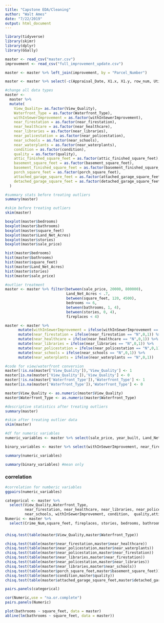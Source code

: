 ---
title: "Capstone EDA/Cleaning"
author: "Walt Ames"
date: "7/22/2019"
output: html_document
---

```{r}
library(tidyverse)
library(skimr)
library(dplyr)
library(GGally)
```

```{r}
master <- read_csv("master.csv")
improvement <- read_csv("full_improvement_update.csv")
```

```{r}
master <- master %>% left_join(improvement, by = "Parcel_Number")

master <- master %>% select(-c(Appraisal_Date, X1.x, X1.y, row_num, Utility_Sewer, Utility_Water, Utility_Electric))
```

```{r}
#change all data types 
master <- 
  master %>%
  mutate(
    View_Quality= as.factor(View_Quality),
    Waterfront_Type = as.factor(Waterfront_Type),
    withInSewerImprovement = as.factor(withInSewerImprovement),
    near_firestation = as.factor(near_firestation),
    near_healthcare = as.factor(near_healthcare),
    near_libraries = as.factor(near_libraries),
    near_policestation = as.factor(near_policestation),
    near_schools = as.factor(near_schools),
    near_waterplants = as.factor(near_waterplants),
    condition = as.factor(condition),
    quality = as.factor(quality),
    attic_finished_square_feet = as.factor(attic_finished_square_feet),
    basement_square_feet = as.factor(basement_square_feet),
    basement_finished_square_feet = as.factor(basement_finished_square_feet),
    porch_square_feet = as.factor(porch_square_feet),
    attached_garage_square_feet = as.factor(attached_garage_square_feet),
    detached_garage_square_feet = as.factor(detached_garage_square_feet)
  )
```

```{r}
#summary stats before treating outliers
summary(master)
```

```{r}
#skim before treating outliers
skim(master)
```

```{r}
boxplot(master$bedrooms)
boxplot(master$bathrooms)
boxplot(master$square_feet)
boxplot(master$Land_Net_Acres)
boxplot(master$stories)
boxplot(master$sale_price)
```

```{r}
hist(master$bedrooms)
hist(master$bathrooms)
hist(master$square_feet)
hist(master$Land_Net_Acres)
hist(master$stories)
hist(master$sale_price)
```

```{r}
#outlier treatment
master <- master %>% filter(between(sale_price, 20000, 800000),
                            Land_Net_Acres < .7,
                            between(square_feet, 120, 4500),
                            bedrooms <= 6,
                            between(bathrooms, 1, 4),
                            between(stories, 0, 4),
                            fireplaces < 4)
```

```{r}
master <- master %>%
      mutate(withInSewerImprovement = ifelse(withInSewerImprovement == "N",0,1)) %>%
      mutate(near_firestation = ifelse(near_firestation == "N",0,1)) %>%
      mutate(near_healthcare = ifelse(near_healthcare == "N",0,1)) %>%
      mutate(near_libraries = ifelse(near_libraries == "N",0,1)) %>%
      mutate(near_policestation = ifelse(near_policestation == "N",0,1)) %>%
      mutate(near_schools = ifelse(near_schools == "N",0,1)) %>%
      mutate(near_waterplants = ifelse(near_waterplants == "N",0,1))
```

```{r}
#code for view/waterfront conversion 
master[!is.na(master['View_Quality']),'View_Quality'] <- 1
master[is.na(master['View_Quality']),'View_Quality'] <- 0
master[!is.na(master['Waterfront_Type']),'Waterfront_Type'] <- 1
master[is.na(master['Waterfront_Type']),'Waterfront_Type'] <- 0

master$View_Quality <- as.numeric(master$View_Quality)
master$Waterfront_Type <- as.numeric(master$Waterfront_Type)
```

```{r}
#descriptive statistics after treating outliers
summary(master)
```

```{r}
#skim after treating outlier data
skim(master)
```

```{r}
#df for numeric variables
numeric_variables <- master %>% select(sale_price, year_built, Land_Net_Acres, square_feet, fireplaces, stories, bathrooms, bedrooms, condition, quality, Crime_Num)
```

```{r}
binary_variables <- master %>% select(withInSewerImprovement, near_firestation, near_healthcare, near_libraries, near_policestation, near_schools, near_waterplants, detached_garage_square_feet, attached_garage_square_feet, basement_finished_square_feet, basement_square_feet, attic_finished_square_feet, Waterfront_Type, View_Quality)
```

```{r}
summary(numeric_variables)
```

```{r}
summary(binary_variables) #mean only
```

### correlation 

```{r}
#correlation for numberic variables
ggpairs(numeric_variables)
```

```{r}

categorical <- master %>%
  select(View_Quality,Waterfront_Type, 
         near_firestation, near_healthcare, near_libraries, near_policestation, near_waterplants,
         near_schools, withInSewerImprovement, condition,  quality,attic_finished_square_feet,basement_square_feet,porch_square_feet,attached_garage_square_feet,detached_garage_square_feet)
Numeric <- master %>%
  select(Crime_Num,square_feet, fireplaces, stories, bedrooms, bathrooms,year_built, sale_price)
```

### 
```{r}
chisq.test(table(master$View_Quality,master$Waterfront_Type))
```

```{r}
chisq.test(table(master$near_firestation,master$near_healthcare))
chisq.test(table(master$near_policestation,master$near_waterplants))
chisq.test(table(master$near_policestation,master$near_firestation))
chisq.test(table(master$near_libraries,master$near_firestation))
chisq.test(table(master$near_policestation,master$near_libraries))
chisq.test(table(master$near_libraries,master$near_schools))
chisq.test(table(master$porch_square_feet,master$basement_square_feet))
chisq.test(table(master$condition,master$quality))
chisq.test(table(master$attached_garage_square_feet,master$detached_garage_square_feet))
```

```{r fig.width= 10}
pairs.panels(categorical)

```


```{r}

cor(Numeric,use = "na.or.complete")
pairs.panels(Numeric)
```


```{r}
plot(bathrooms ~ square_feet, data = master)
abline(lm(bathrooms ~ square_feet, data = master))
```

